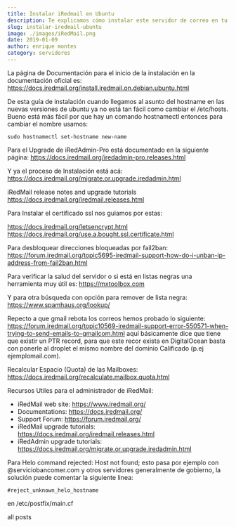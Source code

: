 ```yaml
---
title: Instalar iRedmail en Ubuntu
description: Te explicamos cómo instalar este servidor de correo en tu Ubuntu
slug: instalar-iredmail-ubuntu
image: ./images/iRedMail.png
date: 2019-01-09
author: enrique montes
category: servidores
---
```


La página de Documentación para el inicio de la instalación en la documentación oficial es: https://docs.iredmail.org/install.iredmail.on.debian.ubuntu.html

De esta guía de instalación cuando llegamos al asunto del hostname en las nuevas versiones de ubuntu ya no está tan fácil como cambiar el /etc/hosts. Bueno está más fácil por que hay un comando hostnamectl entonces para cambiar el nombre usamos:

```ubuntu
sudo hostnamectl set-hostname new-name
```

Para el Upgrade de iRedAdmin-Pro está documentado en la siguiente página: https://docs.iredmail.org/iredadmin-pro.releases.html

Y ya el proceso de Instalación está acá:
https://docs.iredmail.org/migrate.or.upgrade.iredadmin.html

iRedMail release notes and upgrade tutorials
https://docs.iredmail.org/iredmail.releases.html

Para Instalar el certificado ssl nos guiamos por estas:

https://docs.iredmail.org/letsencrypt.html
https://docs.iredmail.org/use.a.bought.ssl.certificate.html

Para desbloquear direcciones bloqueadas por fail2ban:
https://forum.iredmail.org/topic5695-iredmail-support-how-do-i-unban-ip-address-from-fail2ban.html

Para verificar la salud del servidor o si está en listas negras una herramienta muy útil es:
https://mxtoolbox.com

Y para otra búsqueda con opción para remover de lista negra:
https://www.spamhaus.org/lookup/

Repecto a que gmail rebota los correos hemos probado lo siguiente:
https://forum.iredmail.org/topic10569-iredmail-support-error-550571-when-trying-to-send-emails-to-gmailcom.html aquí básicamente dice que tiene que existir un PTR record, para que este recor exista en DigitalOcean basta con ponerle al droplet el mismo nombre del dominio Calificado (p.ej ejemplomail.com).

Recalcular Espacio (Quota) de las Mailboxes:
https://docs.iredmail.org/recalculate.mailbox.quota.html

Recursos Utiles para el administrador de iRedMail:

- iRedMail web site: https://www.iredmail.org/
- Documentations: https://docs.iredmail.org/
- Support Forum: https://forum.iredmail.org/
- iRedMail upgrade tutorials: https://docs.iredmail.org/iredmail.releases.html
- iRedAdmin upgrade tutorials: https://docs.iredmail.org/migrate.or.upgrade.iredadmin.html

Para Helo command rejected: Host not found; esto pasa por ejemplo con @serviciobancomer.com y otros servidores generalmente de gobierno, la solución puede comentar la siguiente linea:

```editor
#reject_unknown_helo_hostname
```

en /etc/postfix/main.cf

<Link to="/posts" className="btn center-btn">
  all posts
</Link>
